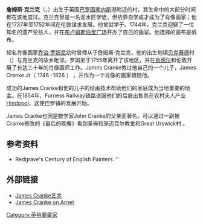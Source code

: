{{Proofreader needed|en|James Cranke}}
{{Infobox Artist
| bgcolour      = #EEDD82
| subject_name  = James Cranke
| image         = James Cranke the elder, by James Cranke the elder.jpg
| date_of_birth = 1707年6月23日
| place_of_birth= [[英国|英国]][[坎布里亞郡|坎布里亞郡]]{{link-en|小厄斯维克村|Little Urswick}}
| date_of_death = 1780年10月28日
| place_of_death= [[英国|英国]][[坎布里亞郡|坎布里亞郡]]{{link-en|小厄斯维克村|Little Urswick}}
| nationality   = {{UK}}
| field         = [[绘画|绘画]]
| training      = 
| movement      = 
| has_artwork   = yes
| artwork       = 
*<span lang="en">''Portrait of Miss Parker'',
*''Portrait of Miss Newnham, sister of Lady Ryder'',
*''Portrait of Catherine Fleming, Lady Leicester''</span>
| patrons       = 
| awards        = 
}}

'''詹姆斯·克兰克'''（{{lang-en|James Cranke}}，{{bd|1707年|6月23日|1780年|10月28日|catIdx=C克兰克，詹姆斯}}）出生于英国[[巴罗因弗内斯|巴罗因弗内斯]]港附近的{{link-en|厄斯维克|Urswick|小厄斯维克}}村，其生命中的大部分时间都在该地度过。克兰克曾是一名泥水匠学徒，但依靠自学成才成为了肖像画家；他在1737年至1752年间在伦敦谋求发展。他曾就学于{{link-en|圣马丁巷学院|Lane}}。1744年，克兰克迎娶了一位知名的遗产受益人，并在[[布卢姆斯伯里广场|布卢姆斯伯里广场]]开办了自己的画室。{{Citation needed|一些艺术史学家认为，如果不是健康原因迫使他返乡，他的画作产量本会更高。|time=2009-06-16T03:54:32+00:00}}他选择的画布是帆布。 

知名肖像画家[[乔治·罗姆尼|乔治·罗姆尼]]幼时曾师从于詹姆斯·克兰克，他的出生地{{link-en|多尔顿因弗内斯|Dalton-in-Furness}}镇[[贝克赛德|贝克赛德]]村（{{small|Beckside}}）与克兰克的故乡毗邻。罗姆尼于1755年离开了该地区，并在[[肯德尔|肯德尔]]和伦敦开展了长达三十年的肖像画师工作。James Cranke教过他自己的一个儿子，James Cranke Jr（ 1746 -1826 ） ，并作为一个肖像的画家跟随他。

成功的James Cranke和他的儿子的绘画技术帮助他们的家庭成为当地重要的地主。在1854年，Furness Railway铁路说服他们的后裔出售其在农村夫人产业[[Hindpool|Hindpool]]，这使巴罗镇的发展开始。

James Cranke也因是数学家John Cranke的父亲而著名。可以通过一副被Cranke修改的《最后的晚餐》看到圣母和圣迈克尔教堂和Great Urswick村 。

==参考资料==
*Redgrave's Century of English Painters. '' 

==外部链接==

*[http://www.artnet.com/artist/569415/james-cranke.html James Cranke艺术] {{Wayback|url=http://www.artnet.com/artist/569415/james-cranke.html |date=20070930014442 }}
*[http://www.artnet.com/Artists/LotDetailPage.aspx?lot_id=644B02C3AFC08831 James Cranke on Arnet] {{Wayback|url=http://www.artnet.com/Artists/LotDetailPage.aspx?lot_id=644B02C3AFC08831 |date=20110805023121 }}

{{Authority control}}
{{DEFAULTSORT:Cranke, James}}
[[Category:英格蘭畫家|Category:英格蘭畫家]]